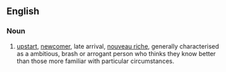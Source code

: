 ==English==

===Noun===
{{en-noun}}

# [[upstart]], [[newcomer]], late arrival, [[nouveau riche]], generally characterised as a ambitious, brash or arrogant person who thinks they know better than those more familiar with particular circumstances.